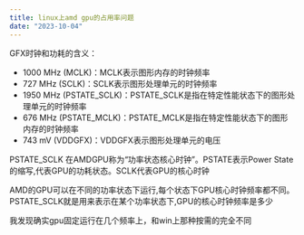 ```yaml
---
title: linux上amd gpu的占用率问题
date: "2023-10-04"
---
```


GFX时钟和功耗的含义：
- 1000 MHz (MCLK)：MCLK表示图形内存的时钟频率
- 727 MHz (SCLK)：SCLK表示图形处理单元的时钟频率
- 1950 MHz (PSTATE_SCLK)：PSTATE_SCLK是指在特定性能状态下的图形处理单元的时钟频率
- 676 MHz (PSTATE_MCLK)：PSTATE_MCLK是指在特定性能状态下的图形内存的时钟频率
- 743 mV (VDDGFX)：VDDGFX表示图形处理单元的电压

PSTATE_SCLK 在AMDGPU称为“功率状态核心时钟”。PSTATE表示Power State的缩写,代表GPU的功耗状态。SCLK代表GPU的核心时钟

AMD的GPU可以在不同的功率状态下运行,每个状态下GPU核心时钟频率都不同。PSTATE_SCLK就是用来表示在某个功率状态下,GPU的核心时钟频率是多少

我发现确实gpu固定运行在几个频率上，和win上那种按需的完全不同
